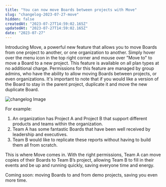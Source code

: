 ```yaml
---
title: "You can now move Boards between projects with Move"
slug: "changelog-2023-07-27-move"
hidden: false
createdAt: "2023-07-27T14:59:02.165Z"
updatedAt: "2023-07-27T14:59:02.165Z"
date: "2023-07-27"
---
```

Introducing Move, a powerful new feature that allows you to move Boards from one project to another, or one organization to another. Simply hover over the menu icon in the top right corner and mouse over "Move to" to move a Board to a new project. 
This feature is available on all plan types at no additional charge. Permissions for this feature are managed by group admins, who have the ability to allow moving Boards between projects, or even organizations. 
It's important to note that if you would like a version of the Board to stay in the parent project, duplicate it and move the new duplicate Board.
 
![changelog Image](/changelog/Demo_mv_x_proj.gif)

For example:
1. An organization has Project A and Project B that support different products and teams within the organization.
2. Team A has some fantastic Boards that have been well received by leadership and executives.
3. Team B would like to replicate these reports without having to build them all from scratch. 

This is where Move comes in. With the right permissions, Team A can move copies of their Boards to Team B’s project, allowing Team B to fill in their events and be up and running quickly, saving everyone time and energy.

Coming soon: moving Boards to and from demo projects, saving you even more time. 
